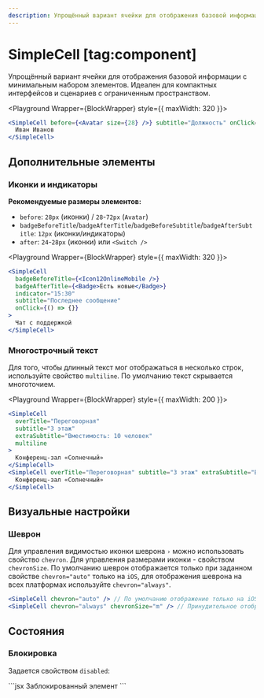 ```yaml
---
description: Упрощённый вариант ячейки для отображения базовой информации с минимальным набором элементов.
---
```


<Overview group="buttons">

# SimpleCell [tag:component]

Упрощённый вариант ячейки для отображения базовой информации с минимальным набором элементов.
Идеален для компактных интерфейсов и сценариев с ограниченным пространством.

</Overview>


<Playground Wrapper={BlockWrapper} style={{ maxWidth: 320 }}>
  ```jsx
  <SimpleCell before={<Avatar size={28} />} subtitle="Должность" onClick={() => {}}>
    Иван Иванов
  </SimpleCell>
  ```
</Playground>

## Дополнительные элементы

### Иконки и индикаторы

**Рекомендуемые размеры элементов:**

- `before`: `28px` (иконки) / `28`-`72px` (`Avatar`)
- `badgeBeforeTitle`/`badgeAfterTitle`/`badgeBeforeSubtitle`/`badgeAfterSubtitle`: `12px` (иконки/индикаторы)
- `after`: `24`-`28px` (иконки) или `<Switch />`

<Playground Wrapper={BlockWrapper} style={{ maxWidth: 320 }}>
  ```jsx
  <SimpleCell
    badgeBeforeTitle={<Icon12OnlineMobile />}
    badgeAfterTitle={<Badge>Есть новые</Badge>}
    indicator="15:30"
    subtitle="Последнее сообщение"
    onClick={() => {}}
  >
    Чат с поддержкой
  </SimpleCell>
  ```
</Playground>

### Многострочный текст

Для того, чтобы длинный текст мог отображаться в несколько строк, используйте свойство `multiline`.
По умолчанию текст скрывается многоточием.

<Playground Wrapper={BlockWrapper} style={{ maxWidth: 200 }}>
  ```jsx
  <SimpleCell
    overTitle="Переговорная"
    subtitle="3 этаж"
    extraSubtitle="Вместимость: 10 человек"
    multiline
  >
    Конференц-зал «Солнечный»
  </SimpleCell>
  <SimpleCell overTitle="Переговорная" subtitle="3 этаж" extraSubtitle="Вместимость: 10 человек">
    Конференц-зал «Солнечный»
  </SimpleCell>
  ```
</Playground>

## Визуальные настройки

### Шеврон

Для управления видимостью иконки шеврона `›` можно использовать свойство `chevron`.
Для управления размерами иконки - свойством `chevronSize`.
По умолчанию шеврон отображается только при заданном свойстве `chevron="auto"` только на `iOS`,
для отображения шеврона на всех платформах используйте `chevron="always"`.

```jsx
<SimpleCell chevron="auto" /> // По умолчанию отображение только на iOS
<SimpleCell chevron="always" chevronSize="m" /> // Принудительное отображение
```

## Состояния

### Блокировка

Задается свойством `disabled`:

<Playground Wrapper={BlockWrapper}>
  ```jsx
  <SimpleCell disabled subtitle="Недоступно для взаимодействия">
    Заблокированный элемент
  </SimpleCell>
  ```
</Playground>
